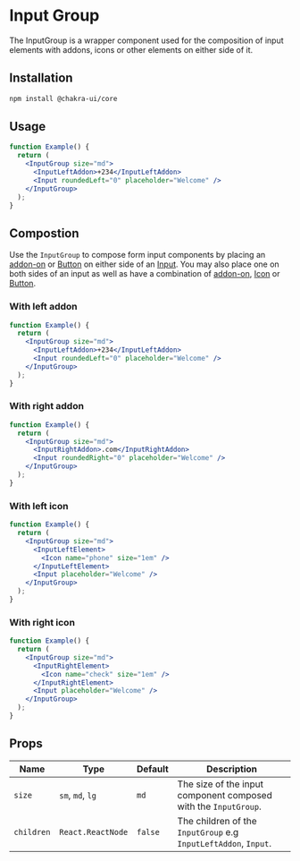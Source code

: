 
<Head key="input-group">
  <title key="tti">Input Group Component</title>
</Head>

# Input Group

The InputGroup is a wrapper component used for the composition of input elements
with addons, icons or other elements on either side of it.

## Installation

```bash
npm install @chakra-ui/core
```

## Usage

```jsx
function Example() {
  return (
    <InputGroup size="md">
      <InputLeftAddon>+234</InputLeftAddon>
      <Input roundedLeft="0" placeholder="Welcome" />
    </InputGroup>
  );
}
```

## Compostion

Use the `InputGroup` to compose form input components by placing an
[addon-on](/inputaddon) or [Button](/button) on either side of an
[Input](/input). You may also place one on both sides of an input as well as
have a combination of [addon-on](/inputaddon), [Icon](/icon) or
[Button](/button).

### With left addon

```jsx
function Example() {
  return (
    <InputGroup size="md">
      <InputLeftAddon>+234</InputLeftAddon>
      <Input roundedLeft="0" placeholder="Welcome" />
    </InputGroup>
  );
}
```

### With right addon

```jsx
function Example() {
  return (
    <InputGroup size="md">
      <InputRightAddon>.com</InputRightAddon>
      <Input roundedRight="0" placeholder="Welcome" />
    </InputGroup>
  );
}
```

### With left icon

```jsx
function Example() {
  return (
    <InputGroup size="md">
      <InputLeftElement>
        <Icon name="phone" size="1em" />
      </InputLeftElement>
      <Input placeholder="Welcome" />
    </InputGroup>
  );
}
```

### With right icon

```jsx
function Example() {
  return (
    <InputGroup size="md">
      <InputRightElement>
        <Icon name="check" size="1em" />
      </InputRightElement>
      <Input placeholder="Welcome" />
    </InputGroup>
  );
}
```

## Props

| Name       | Type              | Default | Description                                                     |
| ---------- | ----------------- | ------- | --------------------------------------------------------------- |
| `size`     | `sm`, `md`, `lg`  | `md`    | The size of the input component composed with the `InputGroup`. |
| `children` | `React.ReactNode` | `false` | The children of the `InputGroup` e.g `InputLeftAddon`, `Input`. |
